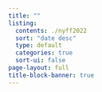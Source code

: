 ```yaml
---
title: ""
listing:
  contents: ./nyff2022
  sort: "date desc"
  type: default
  categories: true
  sort-ui: false
page-layout: full
title-block-banner: true
---
```

